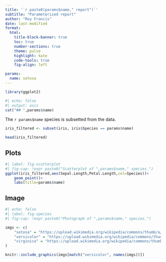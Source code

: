 ```yaml
---
title: '`r paste0(params$name," report")`'
subtitle: "Parameterized report"
author: "Roy Francis"
date: last-modified
format:
  html:
    title-block-banner: true
    toc: true
    number-sections: true
    theme: pulse
    highlight: kate
    code-tools: true
    fig-align: left

params:
  name: setosa
---
```


```r
library(ggplot2)
```

```r
#| echo: false
#| output: asis
cat("## ",params$name)
```

The `r params$name` species is subsetted from the data.

```r
iris_filtered <- subset(iris, iris$Species == params$name)
```

```r
head(iris_filtered)
```

## Plots

```r
#| label: fig-scatterplot
#| fig-cap: !expr paste0("Scatterplot of ",params$name," species.")
ggplot(iris_filtered,aes(Sepal.Length,Petal.Length,col=Species))+
    geom_point()+
    labs(title=params$name)
```

## Image

```r
#| echo: false
#| label: fig-species
#| fig-cap: !expr paste0("Photograph of ",params$name," species.")

imgs <- c(
    "setosa" = "https://upload.wikimedia.org/wikipedia/commons/thumb/a/a7/Irissetosa1.jpg/220px-Irissetosa1.jpg",
    "versicolor" = "https://upload.wikimedia.org/wikipedia/commons/thumb/2/27/Blue_Flag%2C_Ottawa.jpg/220px-Blue_Flag%2C_Ottawa.jpg",
    "virginica" = "https://upload.wikimedia.org/wikipedia/commons/thumb/f/f8/Iris_virginica_2.jpg/220px-Iris_virginica_2.jpg"
)

knitr::include_graphics(imgs[match("versicolor", names(imgs))])
```
